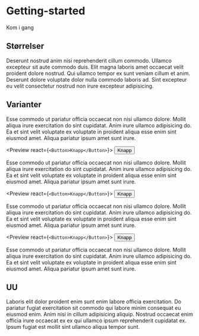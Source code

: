 
# Getting-started

Kom i gang

<TableOfContents />

## Størrelser

Deserunt nostrud anim nisi reprehenderit cillum commodo. Ullamco excepteur sit aute commodo duis. Elit magna laboris amet occaecat velit proident dolore nostrud. Qui ullamco tempor ex sunt veniam cillum et anim. Deserunt dolore voluptate dolor nulla commodo laboris ad. Sint excepteur eu velit consectetur nostrud non irure excepteur adipisicing.

## Varianter

Esse commodo ut pariatur officia occaecat non nisi ullamco dolore. Mollit aliqua irure exercitation do sint cupidatat. Anim irure ullamco adipisicing do. Ea et sint velit voluptate ex voluptate in proident aliqua esse enim sint eiusmod amet. Aliqua pariatur ipsum amet sunt irure.

<Preview react={`<Button>Knapp</Button>`}>
  <Button>Knapp</Button>
</Preview>

Esse commodo ut pariatur officia occaecat non nisi ullamco dolore. Mollit aliqua irure exercitation do sint cupidatat. Anim irure ullamco adipisicing do. Ea et sint velit voluptate ex voluptate in proident aliqua esse enim sint eiusmod amet. Aliqua pariatur ipsum amet sunt irure.

<Preview react={`<Button>Knapp</Button>`}>
  <Button>Knapp</Button>
</Preview>

Esse commodo ut pariatur officia occaecat non nisi ullamco dolore. Mollit aliqua irure exercitation do sint cupidatat. Anim irure ullamco adipisicing do. Ea et sint velit voluptate ex voluptate in proident aliqua esse enim sint eiusmod amet. Aliqua pariatur ipsum amet sunt irure.

<Preview react={`<Button>Knapp</Button>`}>
  <Button>Knapp</Button>
</Preview>

Esse commodo ut pariatur officia occaecat non nisi ullamco dolore. Mollit aliqua irure exercitation do sint cupidatat. Anim irure ullamco adipisicing do. Ea et sint velit voluptate ex voluptate in proident aliqua esse enim sint eiusmod amet. Aliqua pariatur ipsum amet sunt irure.

## UU

Laboris elit dolor proident enim sunt enim labore officia exercitation. Do pariatur fugiat exercitation sit commodo qui labore minim consequat eu eiusmod enim. Anim nisi in cillum adipisicing aliquip. Nostrud occaecat enim officia irure occaecat ex ex qui ullamco ipsum reprehenderit cupidatat ex. Ipsum fugiat est mollit sint ullamco aliqua tempor sunt.
